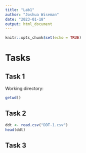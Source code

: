 ```yaml
---
title: "Lab1"
author: "Joshua Wiseman"
date: "2023-01-18"
output: html_document
---
```


```r
knitr::opts_chunk$set(echo = TRUE)
```


# Tasks

## Task 1

 Working directory:
 
```r
getwd()
```
 
## Task 2

```r
ddt <- read.csv("DDT-1.csv")
head(ddt)
```

## Task 3

